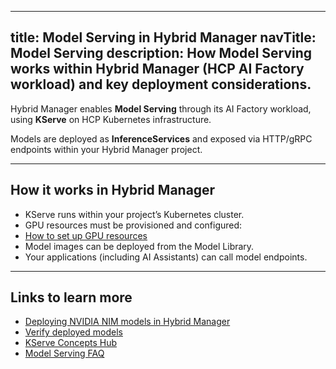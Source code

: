 
---
title: Model Serving in Hybrid Manager
navTitle: Model Serving
description: How Model Serving works within Hybrid Manager (HCP AI Factory workload) and key deployment considerations.
---

Hybrid Manager enables **Model Serving** through its AI Factory workload, using **KServe** on HCP Kubernetes infrastructure.

Models are deployed as **InferenceServices** and exposed via HTTP/gRPC endpoints within your Hybrid Manager project.

---

## How it works in Hybrid Manager

- KServe runs within your project’s Kubernetes cluster.
- GPU resources must be provisioned and configured:
- [How to set up GPU resources](../../learn/how-to/model-serving/update-gpu-resources)
- Model images can be deployed from the Model Library.
- Your applications (including AI Assistants) can call model endpoints.

---

## Links to learn more

- [Deploying NVIDIA NIM models in Hybrid Manager](../../learn/how-to/model-serving/deploy-nim-container)
- [Verify deployed models](../../learn/how-to/model-serving/verify-models)
- [KServe Concepts Hub](/ai-factory/learn/explained/model-serving-concepts)
- [Model Serving FAQ](/ai-factory/learn/how-to/model-serving/faq)
